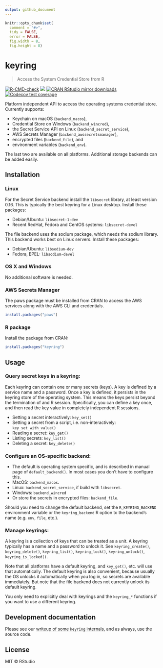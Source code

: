 ```yaml
---
output: github_document
---
```


```r
knitr::opts_chunk$set(
  comment = "#>",
  tidy = FALSE,
  error = FALSE,
  fig.width = 8,
  fig.height = 8)
```

# keyring

> Access the System Credential Store from R

<!-- badges: start -->
[![R-CMD-check](https://github.com/r-lib/keyring/actions/workflows/R-CMD-check.yaml/badge.svg)](https://github.com/r-lib/keyring/actions/workflows/R-CMD-check.yaml)
[![](https://www.r-pkg.org/badges/version/keyring)](https://www.r-pkg.org/pkg/keyring)
[![CRAN RStudio mirror downloads](https://cranlogs.r-pkg.org/badges/keyring)](https://www.r-pkg.org/pkg/keyring)
[![Codecov test coverage](https://codecov.io/gh/r-lib/keyring/branch/main/graph/badge.svg)](https://app.codecov.io/gh/r-lib/keyring?branch=main)
<!-- badges: end -->

Platform independent API to access the operating systems
credential store. Currently supports:

* Keychain on macOS (`backend_macos`),
* Credential Store on Windows (`backend_wincred`),
* the Secret Service API on Linux (`backend_secret_service`),
* AWS Secrets Manager (`backend_awssecretsmanager`),
* encrypted files (`backend_file`), and
* environment variables (`backend_env`).

The last two are available on all platforms.
Additional storage backends can be added easily.

## Installation

### Linux

For the Secret Service backend install the `libsecret` library, at least
version 0.16. This is typically the best keyring for a Linux desktop.
Install these packages:

- Debian/Ubuntu: `libsecret-1-dev`
- Recent RedHat, Fedora and CentOS systems: `libsecret-devel`

The file backend uses the sodium package, which needs the sodium library.
This backend works best on Linux servers. Install these packages:

- Debian/Ubuntu: `libsodium-dev`
- Fedora, EPEL: `libsodium-devel`

### OS X and Windows

No additional software is needed.

### AWS Secrets Manager

The paws package must be installed from CRAN to access the AWS services 
along with the AWS CLI and credentials.   

```r
install.packages("paws")
```

### R package

Install the package from CRAN:

```r
install.packages("keyring")
```

## Usage

### Query secret keys in a keyring:

Each keyring can contain one or many secrets (keys). A key is defined by
a service name and a password. Once a key is defined, it persists in the
keyring store of the operating system. This means the keys persist beyond
the termination of and R session. Specifically, you can define a key
once, and then read the key value in completely independent R sessions.

- Setting a secret interactively: `key_set()`
- Setting a secret from a script, i.e. non-interactively:
  `key_set_with_value()`
- Reading a secret: `key_get()`
- Listing secrets: `key_list()`
- Deleting a secret: `key_delete()`

### Configure an OS-specific backend:

- The default is operating system specific, and is described in
  manual page of `default_backend()`. In most cases you don't have
  to configure this.
- MacOS: `backend_macos`.
- Linux: `backend_secret_service`,  if build with `libsecret`.
- Windows: `backend_wincred`
- Or store the secrets in encrypted files: `backend_file`.

Should you need to change the default backend, set the
`R_KEYRING_BACKEND` environment variable or the `keyring_backend` R
option to the backend's name (e.g. `env`, `file`, etc.).

### Manage keyrings:

A keyring is a collection of keys that can be treated as a unit.
A keyring typically has a name and a password to unlock it.
See `keyring_create()`, `keyring_delete()`, `keyring_list()`,
`keyring_lock()`, `keyring_unlock()`, `keyring_is_locked()`.

Note that all platforms have a default keyring, and `key_get()`, etc.
will use that automatically. The default keyring is also convenient,
because usually the OS unlocks it automatically when you log in, so secrets
are available immediately. But note that the file backend does not currently
unlock its default keyring.

You only need to explicitly deal with keyrings and the `keyring_*`
functions if you want to use a different keyring.

## Development documentation

Please see our [writeup of some `keyring` internals](https://github.com/r-lib/keyring/blob/main/inst/development-notes.md),
and as always, use the source code.

## License

MIT © RStudio
